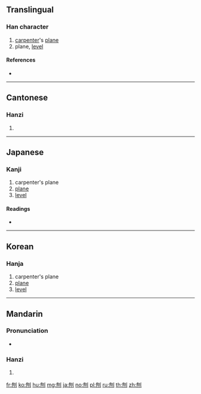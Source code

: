 ==Translingual==

===Han character===
{{Han char|rn=18|rad=刀|as=05|sn=7|four=22700|canj=PULN|ids=⿰包刂}}

# [[carpenter]]'s [[plane]]
# plane, [[level]]

====References====
* {{Han ref|kx=0138.160|dkj=01929|dj=0313.050|hdz=10331.030|uh=5228|ud=21032|bh=A753|bd=42835}}

----

==Cantonese==

===Hanzi===
{{yue-hanzi|jyut=paau4|y=paau4}}

# {{defn|lang=yue|sort=刀05}}

----

==Japanese==

===Kanji===
{{ja-kanji|grade=|rs=刀05}}

# carpenter's plane
# [[plane]]
# [[level]]

====Readings====
* {{ja-readings|on=[[ほう]] (hō), [[びょう]] (byō)|kun=[[けずる]] (kezuru)}}

----

==Korean==

===Hanja===
{{ko-hanja|hangeul=포|rv=po|mr=p'o}}

# carpenter's plane
# [[plane]]
# [[level]]

----

==Mandarin==

===Pronunciation===
* {{audio|Zh-páo.ogg|Audio|lang=cmn}}

===Hanzi===
{{cmn-hanzi|pin=[[bào]] ([[bao4]]), [[páo]] ([[pao2]])|wg=pao<sup>4</sup>, p'ao<sup>2</sup>}}

# {{defn|lang=cmn|sort=刀05}}

[[fr:刨]]
[[ko:刨]]
[[hu:刨]]
[[mg:刨]]
[[ja:刨]]
[[no:刨]]
[[pl:刨]]
[[ru:刨]]
[[th:刨]]
[[zh:刨]]